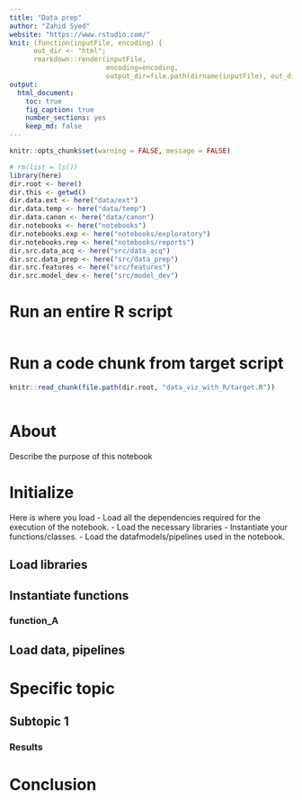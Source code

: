 ```yaml
---
title: "Data prep"
author: "Zahid Syed"
website: "https://www.rstudio.com/"
knit: (function(inputFile, encoding) {
      out_dir <- "html";
      rmarkdown::render(inputFile,
                        encoding=encoding,
                        output_dir=file.path(dirname(inputFile), out_dir))})
output:
  html_document:
    toc: true
    fig_caption: true
    number_sections: yes
    keep_md: false
---
```


<!-- DO NOT CHANGE BELOW -->

<!-- Suppress warnings, messages -->
```r
knitr::opts_chunk$set(warning = FALSE, message = FALSE) 
```

<!-- Setup working directories for this file, data, notebooks, src -->
```r
# rm(list = ls())
library(here)
dir.root <- here()
dir.this <- getwd()
dir.data.ext <- here("data/ext")
dir.data.temp <- here("data/temp")
dir.data.canon <- here("data/canon")
dir.notebooks <- here("notebooks")
dir.notebooks.exp <- here("notebooks/exploratory")
dir.notebooks.rep <- here("notebooks/reports")
dir.src.data_acq <- here("src/data_acq")
dir.src.data_prep <- here("src/data_prep")
dir.src.features <- here("src/features")
dir.src.model_dev <- here("src/model_dev")
```

<!-- DO NOT CHANGE ABOVE -->


# Run an entire R script
```r
```


# Run a code chunk from target script
<!-- ## First, read the external script (reqd) -->
```r
knitr::read_chunk(file.path(dir.root, "data_viz_with_R/target.R"))
```

<!-- ## Second, refer to the code chunk label -->
```r
```

<!-- # You can also run an entire R script using file.path -->
<!-- ```{r, file=file.path(dirname(inputFile), "target.R")} -->
<!-- ``` -->


# About
Describe the purpose of this notebook


# Initialize
Here is where you load 
- Load all the dependencies required for the execution of the notebook. 
- Load the necessary libraries 
- Instantiate your functions/classes. 
- Load the datafmodels/pipelines used in the notebook.

## Load libraries

## Instantiate functions

### function_A

## Load data, pipelines


# Specific topic

## Subtopic 1

### Results


# Conclusion